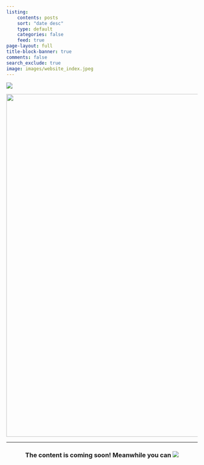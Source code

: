 ```yaml
---
listing: 
    contents: posts
    sort: "date desc"
    type: default
    categories: false
    feed: true
page-layout: full
title-block-banner: true
comments: false
search_exclude: true
image: images/website_index.jpeg
---
```

<a href="https://hits.seeyoufarm.com"><img src="https://hits.seeyoufarm.com/api/count/incr/badge.svg?url=http%3A%2F%2Fnitish-raj.github.io&count_bg=%2379C83D&title_bg=%23555555&icon=datacamp.svg&icon_color=%23E7E7E7&title=visitors&edge_flat=false" /></a>


<div style="text-align: center;">
![](images/website_index.jpeg){width="900px"}
</div>

---

<center><h3>The content is coming soon! Meanwhile you can <a href="https://www.buymeacoffee.com/nitishraj"><img src="https://img.buymeacoffee.com/button-api/?text=Buy me a coffee&emoji=&slug=nitishraj&button_colour=FFDD00&font_colour=000000&font_family=Cookie&outline_colour=000000&coffee_colour=ffffff" /></a></h3>
</center>
